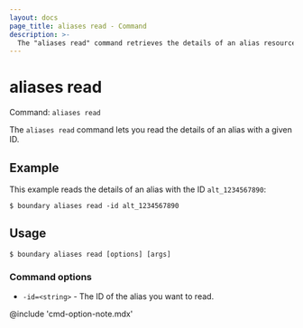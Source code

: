 ```yaml
---
layout: docs
page_title: aliases read - Command
description: >-
  The "aliases read" command retrieves the details of an alias resource.
---
```


# aliases read

Command: `aliases read`

The `aliases read` command lets you read the details of an alias with a given ID.

## Example

This example reads the details of an alias with the ID `alt_1234567890`:

```shell-session
$ boundary aliases read -id alt_1234567890
```

## Usage

<CodeBlockConfig hideClipboard>

```shell-session
$ boundary aliases read [options] [args]
```

</CodeBlockConfig>

### Command options

- `-id=<string>` - The ID of the alias you want to read.

@include 'cmd-option-note.mdx'
